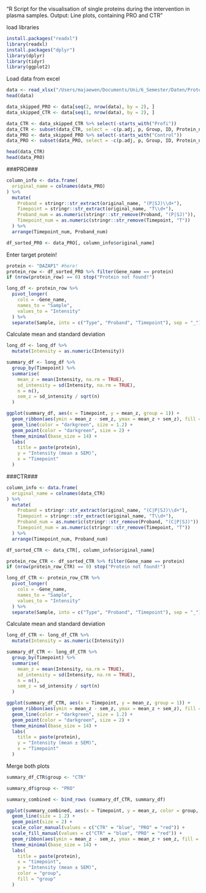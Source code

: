 "R Script for the visualisation of single proteins during the intervention in plasma samples.
Output: Line plots, containing PRO and CTR"

load libraries
```r
install.packages("readxl") 
library(readxl)
install.packages("dplyr") 
library(dplyr)
library(tidyr)
library(ggplot2)
```
Load data from excel
```r
data <- read_xlsx("/Users/majaewen/Documents/Uni/6_Semester/Daten/Proteomics/ProteinData_with_pValues_Renamed.xlsx")
head(data)
```

```r
data_skipped_PRO <- data[seq(2, nrow(data), by = 2), ] 
data_skipped_CTR <- data[seq(1, nrow(data), by = 2), ]

data_CTR <- data_skipped_CTR %>% select(-starts_with("Profi")) 
data_CTR <- subset(data_CTR, select = -c(p.adj, p, Group, ID, Protein_name))
data_PRO <- data_skipped_PRO %>% select(-starts_with("Control"))
data_PRO <- subset(data_PRO, select = -c(p.adj, p, Group, ID, Protein_name))

head(data_CTR)
head(data_PRO)
```
###PRO###
```r
column_info <- data.frame(
  original_name = colnames(data_PRO)
) %>%
  mutate(
    Proband = stringr::str_extract(original_name, "(P|SJ)\\d+"),
    Timepoint = stringr::str_extract(original_name, "T\\d+"),
    Proband_num = as.numeric(stringr::str_remove(Proband, "(P|SJ)")),
    Timepoint_num = as.numeric(stringr::str_remove(Timepoint, "T"))
  ) %>%
  arrange(Timepoint_num, Proband_num)

df_sorted_PRO <- data_PRO[, column_info$original_name]

```

Enter target protein!
```r
protein <- "DAZAP1" #here!
protein_row <- df_sorted_PRO %>% filter(Gene_name == protein)
if (nrow(protein_row) == 0) stop("Protein not found!")
```

```r
long_df <- protein_row %>%
  pivot_longer(
    cols = -Gene_name,
    names_to = "Sample",
    values_to = "Intensity"
  ) %>%
  separate(Sample, into = c("Type", "Proband", "Timepoint"), sep = "_")
```


Calculate mean and standard deviation
```r
long_df <- long_df %>%
  mutate(Intensity = as.numeric(Intensity)) 

summary_df <- long_df %>%
  group_by(Timepoint) %>%
  summarise(
    mean_z = mean(Intensity, na.rm = TRUE),
    sd_intensity = sd(Intensity, na.rm = TRUE),
    n = n(),
    sem_z = sd_intensity / sqrt(n)
  )
```


```r
ggplot(summary_df, aes(x = Timepoint, y = mean_z, group = 1)) +
  geom_ribbon(aes(ymin = mean_z - sem_z, ymax = mean_z + sem_z), fill = "green", alpha = 0.2) +
  geom_line(color = "darkgreen", size = 1.2) +
  geom_point(color = "darkgreen", size = 2) +
  theme_minimal(base_size = 14) +
  labs(
    title = paste(protein),
    y = "Intensity (mean ± SEM)",
    x = "Timepoint"
  )
```

###CTR###
```r
column_info <- data.frame(
  original_name = colnames(data_CTR)
) %>%
  mutate(
    Proband = stringr::str_extract(original_name, "(C|P|SJ)\\d+"),
    Timepoint = stringr::str_extract(original_name, "T\\d+"),
    Proband_num = as.numeric(stringr::str_remove(Proband, "(C|P|SJ)")),
    Timepoint_num = as.numeric(stringr::str_remove(Timepoint, "T"))
  ) %>%
  arrange(Timepoint_num, Proband_num)

df_sorted_CTR <- data_CTR[, column_info$original_name]

```

```r
protein_row_CTR <- df_sorted_CTR %>% filter(Gene_name == protein)
if (nrow(protein_row_CTR) == 0) stop("Protein not found!")
```

```r
long_df_CTR <- protein_row_CTR %>%
  pivot_longer(
    cols = -Gene_name,
    names_to = "Sample",
    values_to = "Intensity"
  ) %>%
  separate(Sample, into = c("Type", "Proband", "Timepoint"), sep = "_")
```


Calculate mean and standard deviation
```r
long_df_CTR <- long_df_CTR %>%
  mutate(Intensity = as.numeric(Intensity)) 

summary_df_CTR <- long_df_CTR %>%
  group_by(Timepoint) %>%
  summarise(
    mean_z = mean(Intensity, na.rm = TRUE),
    sd_intensity = sd(Intensity, na.rm = TRUE),
    n = n(),
    sem_z = sd_intensity / sqrt(n)
  )
```


```r
ggplot(summary_df_CTR, aes(x = Timepoint, y = mean_z, group = 1)) +
  geom_ribbon(aes(ymin = mean_z - sem_z, ymax = mean_z + sem_z), fill = "green", alpha = 0.2) +
  geom_line(color = "darkgreen", size = 1.2) +
  geom_point(color = "darkgreen", size = 2) +
  theme_minimal(base_size = 14) +
  labs(
    title = paste(protein),
    y = "Intensity (mean ± SEM)",
    x = "Timepoint"
  )
```

Merge both plots
```r
summary_df_CTR$group <- "CTR"

summary_df$group <- "PRO"

summary_combined <- bind_rows (summary_df_CTR, summary_df)
```

```r
ggplot(summary_combined, aes(x = Timepoint, y = mean_z, color = group, group = group)) +
  geom_line(size = 1.2) +
  geom_point(size = 2) +
  scale_color_manual(values = c("CTR" = "blue", "PRO" = "red")) +
  scale_fill_manual(values = c("CTR" = "blue", "PRO" = "red")) +
  geom_ribbon(aes(ymin = mean_z - sem_z, ymax = mean_z + sem_z, fill = group), alpha = 0.2, color = NA) +
  theme_minimal(base_size = 14) +
  labs(
    title = paste(protein),
    x = "timepoint",
    y = "Intensity (mean ± SEM)",
    color = "group",
    fill = "group"
  )
```